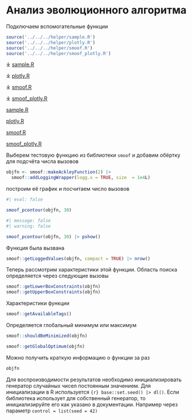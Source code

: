 # Анализ эволюционного алгоритма {#sec-r-tools-solver-evolutionary-analysis}

Подключаем вспомогательные функции

```r
source('../../../helper/sample.R')
source('../../../helper/plotly.R')
source('../../../helper/smoof.R')
source('../../../helper/smoof_plotly.R')
```

:::: {.content-visible when-format="html"}
::: {.callout appearance="minimal"}
⤓ [sample.R](../../../helper/sample.R)

⤓ [plotly.R](../../../helper/plotly.R)

⤓ [smoof.R](../../../helper/smoof.R)

⤓ [smoof_plotly.R](../../../helper/smoof_plotly.R)
:::
::::

:::: {.content-visible unless-format="html"}
::: {.callout appearance="minimal"}
`\faFile*[regular].`{=latex} [sample.R](r/helper/sample.R)

`\faFile*[regular].`{=latex} [plotly.R](r/helper/plotly.R)

`\faFile*[regular].`{=latex} [smoof.R](r/helper/smoof.R)

`\faFile*[regular].`{=latex} [smoof_plotly.R](r/helper/smoof_plotly.R)
:::
::::

Выберем тестовую функцию из библиотеки `smoof` и добавим обёртку для подсчёта числа вызовов

```r
objfn <- smoof::makeAckleyFunction(2) |> 
  smoof::addLoggingWrapper(logg.x = TRUE, size  = 1e4L)
```

построим её график и посчитаем число вызовов

```r
#| eval: false

smoof_pcontour(objfn, 30)
```

```r
#| message: false
#| warning: false

smoof_pcontour(objfn, 30) |> pshow()
```


Функция была вызвана 

```r
smoof::getLoggedValues(objfn, compact = TRUE) |> nrow()
```

Теперь рассмотрим характеристики этой функции. Область поиска определяется через следующие вызовы

```r
smoof::getLowerBoxConstraints(objfn)
smoof::getUpperBoxConstraints(objfn)
```

Характеристики функции

```r
smoof::getAvailableTags()
```

Определяется глобальный минимум или максимум

```r
smoof::shouldBeMinimized(objfn)
```

```r
smoof::getGlobalOptimum(objfn)
```

Можно получить краткую информацию о функции за раз

```r
objfn
```


::: callout-important
Для воспроизводимости результатов необходимо инициализировать генератор случайных чисел постоянным значением. Для инициализации в R используется `{r} base::set.seed() |> dl()`. Если библиотека использует для собственный генератор, то инициализируйте его как указано в документации. Например через параметр `control = list(seed = 42)`
:::
